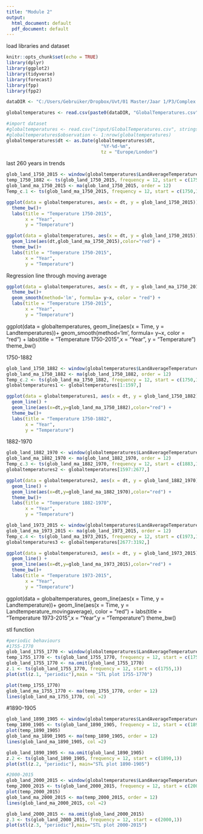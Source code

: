 ---
title: "Module 2"
output:
  html_document: default
  pdf_document: default
---
load libraries and dataset

```{r}
knitr::opts_chunk$set(echo = TRUE)
library(dplyr)
library(ggplot2)
library(tidyverse)
library(forecast)
library(fpp)
library(fpp2)

dataDIR <- "C:/Users/Gebruiker/Dropbox/Uvt/01 Master/Jaar 1/P3/Complex systems/Data/Input/"

globaltemperatures <- read.csv(paste0(dataDIR, "GlobalTemperatures.csv"))

#import dataset
#globaltemperatures <- read.csv("input/GlobalTemperatures.csv", stringsAsFactors = FALSE)
#globaltemperatures$observation <- 1:nrow(globaltemperatures) 
globaltemperatures$dt <- as.Date(globaltemperatures$dt,
                                   "%Y-%d-%m",
                                   tz = "Europe/London")
```

last 260 years in trends
```{r}
glob_land_1750_2015 <- window(globaltemperatures$LandAverageTemperature, start = 1, end = 3192)
temp_1750_1882 <- ts(glob_land_1750_2015, frequency = 12, start = c(1750,1))
glob_land_ma_1750_2015 <- ma(glob_land_1750_2015, order = 12)
Temp_c.1 <- ts(glob_land_ma_1750_2015, frequency = 12, start = c(1750,1))

ggplot(data = globaltemperatures, aes(x = dt, y = glob_land_1750_2015))+ geom_line() +
  theme_bw()+
  labs(title = "Temperature 1750-2015",
       x = "Year",
       y = "Temperature")

ggplot(data = globaltemperatures, aes(x = dt, y = glob_land_1750_2015))+ geom_line() +
  geom_line(aes(dt,glob_land_ma_1750_2015),color="red") + 
  theme_bw()+
  labs(title = "Temperature 1750-2015",
       x = "Year",
       y = "Temperature")

```

Regression line through moving average
```{r}
ggplot(data = globaltemperatures, aes(x = dt, y = glob_land_ma_1750_2015))+ geom_line()+
  theme_bw()+
  geom_smooth(method='lm', formula= y~x, color = "red") + 
  labs(title = "Temperature 1750-2015",
       x = "Year",
       y = "Temperature")
```

ggplot(data = globaltemperatures, geom_line(aes(x = Time, y = Landtemperatures))+
  geom_smooth(method='lm', formula= y~x, color = "red") + 
  labs(title = "Temperature 1750-2015",x = "Year", y = "Temperature")
  theme_bw()

1750-1882
```{r}
glob_land_1750_1882 <- window(globaltemperatures$LandAverageTemperature, start = 1, end = 1597)
glob_land_ma_1750_1882 <- ma(glob_land_1750_1882, order = 12)
Temp_c.2 <- ts(glob_land_ma_1750_1882, frequency = 12, start = c(1750,1))
globaltemperatures1 <- globaltemperatures[1:1597,]

ggplot(data = globaltemperatures1, aes(x = dt, y = glob_land_1750_1882))+
  geom_line() +
  geom_line(aes(x=dt,y=glob_land_ma_1750_1882),color="red") +
  theme_bw()+
  labs(title = "Temperature 1750-1882",
       x = "Year",
       y = "Temperature")
```

1882-1970
```{r}
glob_land_1882_1970 <- window(globaltemperatures$LandAverageTemperature, start = 1597, end = 2677)
glob_land_ma_1882_1970 <- ma(glob_land_1882_1970, order = 12)
Temp_c.3 <- ts(glob_land_ma_1882_1970, frequency = 12, start = c(1883,1))
globaltemperatures2 <- globaltemperatures[1597:2677,]

ggplot(data = globaltemperatures2, aes(x = dt, y = glob_land_1882_1970))+
  geom_line() +
  geom_line(aes(x=dt,y=glob_land_ma_1882_1970),color="red") +
  theme_bw()+
  labs(title = "Temperature 1882-1970",
       x = "Year",
       y = "Temperature")

```

```{r}
glob_land_1973_2015 <- window(globaltemperatures$LandAverageTemperature, start = 2677, end = 3192)
glob_land_ma_1973_2015 <- ma(glob_land_1973_2015, order = 12)
Temp_c.4 <- ts(glob_land_ma_1973_2015, frequency = 12, start = c(1973,1))
globaltemperatures3 <- globaltemperatures[2677:3192,]

ggplot(data = globaltemperatures3, aes(x = dt, y = glob_land_1973_2015))+
  geom_line() +
  geom_line(aes(x=dt,y=glob_land_ma_1973_2015),color="red") +
  theme_bw()+
  labs(title = "Temperature 1973-2015",
       x = "Year",
       y = "Temperature")
```


ggplot(data = globaltemperatures, geom_line(aes(x = Time, y = Landtemperature))+
  geom_line(aes(x = Time, y = Landtemperature_movingaverage), color = "red") +
  labs(title = "Temperature 1973-2015",x = "Year",y = "Temperature")
  theme_bw()

       
       
       
stl function
```{r}
#periodic behaviours
#1755-1770
glob_land_1755_1770 <- window(globaltemperatures$LandAverageTemperature, start = 61, end = 252)
temp_1755_1770 <- ts(glob_land_1755_1770, frequency = 12, start = c(1755,1))
glob_land_1755_1770 <- na.omit(glob_land_1755_1770)
z.1 <- ts(glob_land_1755_1770, frequency = 12, start = c(1755,1))
plot(stl(z.1, "periodic"),main = "STL plot 1755-1770")

plot(temp_1755_1770)
glob_land_ma_1755_1770 <- ma(temp_1755_1770, order = 12)
lines(glob_land_ma_1755_1770, col =2)
```

#1890-1905
```{r}
glob_land_1890_1905 <- window(globaltemperatures$LandAverageTemperature, start = 1681, end = 1860)
temp_1890_1905 <- ts(glob_land_1890_1905, frequency = 12, start = c(1890,1))
plot(temp_1890_1905)
glob_land_ma_1890_1905 <- ma(temp_1890_1905, order = 12)
lines(glob_land_ma_1890_1905, col =2)

glob_land_1890_1905 <- na.omit(glob_land_1890_1905)
z.2 <- ts(glob_land_1890_1905, frequency = 12, start = c(1890,1))
plot(stl(z.2, "periodic"), main="STL plot 1890-1905")
```

```{R}
#2000-2015 
glob_land_2000_2015 <- window(globaltemperatures$LandAverageTemperature, start = 3001, end = 3192)
temp_2000_2015 <- ts(glob_land_2000_2015, frequency = 12, start = c(2000,1))
plot(temp_2000_2015)
glob_land_ma_2000_2015 <- ma(temp_2000_2015, order = 12)
lines(glob_land_ma_2000_2015, col =2)

glob_land_2000_2015 <- na.omit(glob_land_2000_2015)
z.3 <- ts(glob_land_2000_2015, frequency = 12, start = c(2000,1))
plot(stl(z.3, "periodic"),main="STL plot 2000-2015")
```